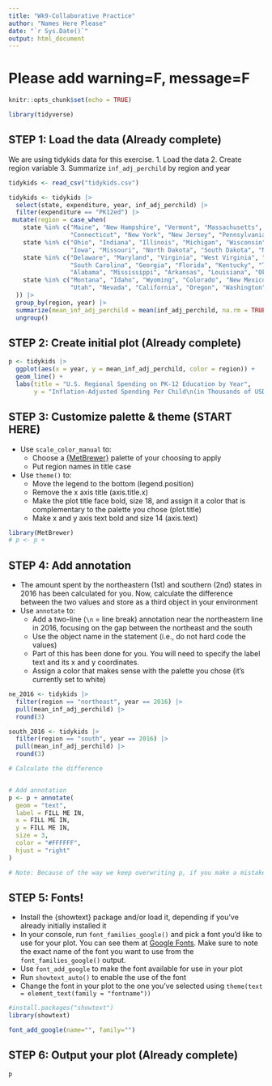 ```yaml
---
title: "Wk9-Collaborative Practice"
author: "Names Here Please"
date: "`r Sys.Date()`"
output: html_document
---
```


# Please add warning=F, message=F
```r
knitr::opts_chunk$set(echo = TRUE)
```

```r
library(tidyverse)
```

## STEP 1: Load the data (Already complete)
We are using tidykids data for this exercise.
1. Load the data
2. Create region variable
3. Summarize `inf_adj_perchild` by region and year

```r
tidykids <- read_csv("tidykids.csv")

tidykids <- tidykids |>
  select(state, expenditure, year, inf_adj_perchild) |>
  filter(expenditure == "PK12ed") |>
 mutate(region = case_when(
    state %in% c("Maine", "New Hampshire", "Vermont", "Massachusetts", "Rhode Island",
                 "Connecticut", "New York", "New Jersey", "Pennsylvania") ~ "northeast",
    state %in% c("Ohio", "Indiana", "Illinois", "Michigan", "Wisconsin", "Minnesota",
                 "Iowa", "Missouri", "North Dakota", "South Dakota", "Nebraska", "Kansas") ~ "midwest",
    state %in% c("Delaware", "Maryland", "Virginia", "West Virginia", "North Carolina",
                 "South Carolina", "Georgia", "Florida", "Kentucky", "Tennessee",
                 "Alabama", "Mississippi", "Arkansas", "Louisiana", "Oklahoma", "Texas", "District of Columbia") ~ "south",
    state %in% c("Montana", "Idaho", "Wyoming", "Colorado", "New Mexico", "Arizona",
                 "Utah", "Nevada", "California", "Oregon", "Washington", "Hawaii", "Alaska") ~ "west"
  )) |>
  group_by(region, year) |>
  summarize(mean_inf_adj_perchild = mean(inf_adj_perchild, na.rm = TRUE)) |>
  ungroup()
```

## STEP 2: Create initial plot (Already complete)

```r
p <- tidykids |>
  ggplot(aes(x = year, y = mean_inf_adj_perchild, color = region)) +
  geom_line() +
  labs(title = "U.S. Regional Spending on PK-12 Education by Year",
       y = "Inflation-Adjusted Spending Per Child\n(in Thousands of USD)")
```

## STEP 3: Customize palette & theme (START HERE)
- Use `scale_color_manual` to:
    - Choose a [{MetBrewer}](https://github.com/BlakeRMills/MetBrewer) palette of your choosing to apply
    - Put region names in title case
- Use `theme()` to:
    - Move the legend to the bottom (legend.position)
    - Remove the x axis title (axis.title.x)
    - Make the plot title face bold, size 18, and assign it a color that is complementary to the palette you chose (plot.title)
    - Make x and y axis text bold and size 14 (axis.text)

```r
library(MetBrewer)
# p <- p + 

```

## STEP 4: Add annotation
- The amount spent by the northeastern (1st)  and southern (2nd) states in 2016 has been calculated for you. Now, calculate the difference between the two values and store as a third object in your environment
- Use `annotate` to:
    - Add a two-line (`\n` = line break) annotation near the northeastern line in 2016, focusing on the gap between the northeast and the south
    - Use the object name in the statement (i.e., do not hard code the values)
    - Part of this has been done for you. You will need to specify the label text and its x and y coordinates.
    - Assign a color that makes sense with the palette you chose (it's currently set to white)
    
```r
ne_2016 <- tidykids |>
  filter(region == "northeast", year == 2016) |>
  pull(mean_inf_adj_perchild) |>
  round(3)

south_2016 <- tidykids |>
  filter(region == "south", year == 2016) |>
  pull(mean_inf_adj_perchild) |>
  round(3)

# Calculate the difference


# Add annotation
p <- p + annotate(
  geom = "text",
  label = FILL ME IN,
  x = FILL ME IN,
  y = FILL ME IN,
  size = 3,
  color = "#FFFFFF",
  hjust = "right"
)

# Note: Because of the way we keep overwriting p, if you make a mistake, you will want to go back and re-run steps 2 and 3 before re-running this code chunk. This is why I typically write plots all in one call, but I wanted to break it up for this exercise.
```

## STEP 5: Fonts!
- Install the {showtext} package and/or load it, depending if you've already initially installed it
- In your console, run `font_families_google()` and pick a font you'd like to use for your plot. You can see them at [Google Fonts](fonts.google.com). Make sure to note the exact name of the font you want to use from the `font_families_google()` output.
- Use `font_add_google` to make the font available for use in your plot
- Run `showtext_auto()` to enable the use of the font
- Change the font in your plot to the one you've selected using `theme(text = element_text(family = "fontname"))`

```r
#install.packages("showtext")
library(showtext)

font_add_google(name="", family="")

```


## STEP 6: Output your plot (Already complete)

```r
p
```